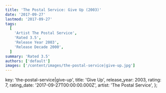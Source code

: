 ```yaml
---
title: 'The Postal Service: Give Up (2003)'
date: '2017-09-27'
lastmod: '2017-09-27'
tags:
  [
    'Artist The Postal Service',
    'Rated 3.5',
    'Release Year 2003',
    'Release Decade 2000',
  ]
summary: 'Rated 3.5'
authors: ['default']
images: ['/content/images/the-postal-service|give-up.jpg']
---
```


  key: 'the-postal-service|give-up',
  title: 'Give Up',
  release_year: 2003,
  rating: 7,
  rating_date: '2017-09-27T00:00:00.000Z',
  artist: 'The Postal Service',
};

<MusicRating data={data} />
